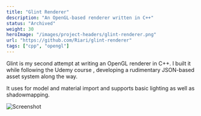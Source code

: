 ```yaml
---
title: "Glint Renderer"
description: "An OpenGL-based renderer written in C++"
status: "Archived"
weight: 30
heroImage: "/images/project-headers/glint-renderer.png"
url: "https://github.com/Riari/glint-renderer"
tags: ["cpp", "opengl"]
---
```


Glint is my second attempt at writing an OpenGL renderer in C++. I built it while following the Udemy course _<ExternalLink url="https://www.udemy.com/course/graphics-with-modern-opengl/" label="Computer Graphics with Modern OpenGL and C++" />_, developing a rudimentary JSON-based asset system along the way.

It uses <ExternalLink url="https://github.com/assimp/assimp" label="assimp" /> for model and material import and supports basic <ExternalLink url="https://en.wikipedia.org/wiki/Bui_Tuong_Phong" label="Phong" /> lighting as well as shadowmapping.

<Image src={screenshotImage.src} alt="Screenshot" caption="Screenshot" />